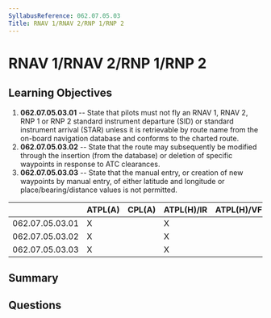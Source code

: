```yaml
---
SyllabusReference: 062.07.05.03
Title: RNAV 1/RNAV 2/RNP 1/RNP 2
---
```


# RNAV 1/RNAV 2/RNP 1/RNP 2

## Learning Objectives

1.  **062.07.05.03.01** -- State that pilots must not fly an RNAV 1, RNAV 2, RNP
    1 or RNP 2 standard instrument departure (SID) or standard instrument arrival
    (STAR) unless it is retrievable by route name from the on-board navigation
    database and conforms to the charted route.
2.  **062.07.05.03.02** -- State that the route may subsequently be modified
    through the insertion (from the database) or deletion of specific waypoints
    in response to ATC clearances.
3.  **062.07.05.03.03** -- State that the manual entry, or creation of new
    waypoints by manual entry, of either latitude and longitude or
    place/bearing/distance values is not permitted.

|                 | ATPL(A) | CPL(A) | ATPL(H)/IR | ATPL(H)/VFR | CPL(H) | IR | CBIR(A) |
| --------------- | ------- | ------ | ---------- | ----------- | ------ | -- | ------- |
| 062.07.05.03.01 | X       |        | X          |             |        | X  | X       |
| 062.07.05.03.02 | X       |        | X          |             |        | X  | X       |
| 062.07.05.03.03 | X       |        | X          |             |        | X  | X       |

## Summary

## Questions
